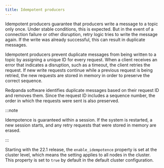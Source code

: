 ```yaml
---
title: Idempotent producers
---
```


Idempotent producers guarantee that producers write a message to a topic only once. Under stable conditions, this is expected. But in the event of a connection failure or other disruption, retry logic tries to write the message again. If the write was already successful, this can result in duplicate messages.

Idempotent producers prevent duplicate messages from being written to a topic by assigning a unique ID for every request. When a client receives an error that indicates a disruption, such as a timeout, the client retries the request. If new write requests continue while a previous request is being retried, the new requests are stored in memory in order to preserve the correct sequence.

Redpanda software identifies duplicate messages based on their request ID and removes them. Since the request ID includes a sequence number, the order in which the requests were sent is also preserved.

:::note

Idempotence is guaranteed within a session. If the system is restarted, a new session starts, and any retry requests that were stored in memory are erased.

:::

Starting with the 22.1 release, the `enable_idempotence` property is set at the cluster level, which means the setting applies to all nodes in the cluster. This property is set to `true` by default in the default cluster configuration.
